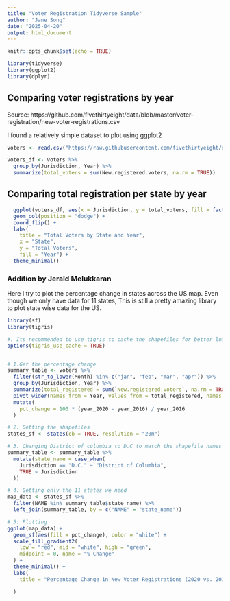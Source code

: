 ---
title: "Voter Registration Tidyverse Sample"
author: "Jane Song"
date: "2025-04-20"
output: html_document
---

```{r setup, include=FALSE}
knitr::opts_chunk$set(echo = TRUE)

library(tidyverse)
library(ggplot2)
library(dplyr)
```

## Comparing voter registrations by year

Source: https://github.com/fivethirtyeight/data/blob/master/voter-registration/new-voter-registrations.csv

I found a relatively simple dataset to plot using ggplot2

```{r}

voters <- read.csv("https://raw.githubusercontent.com/fivethirtyeight/data/refs/heads/master/voter-registration/new-voter-registrations.csv") 

voters_df <- voters %>%
  group_by(Jurisdiction, Year) %>%
  summarize(total_voters = sum(New.registered.voters, na.rm = TRUE)) 

```

## Comparing total registration per state by year 

```{r}
  ggplot(voters_df, aes(x = Jurisdiction, y = total_voters, fill = factor(Year))) +
  geom_col(position = "dodge") +
  coord_flip() +
  labs(
    title = "Total Voters by State and Year",
    x = "State",
    y = "Total Voters",
    fill = "Year") +
  theme_minimal()
```


### Addition by Jerald Melukkaran 

Here I try to plot the percentage change in states across the US map. Even though we only have data for 11 states, This is still a pretty amazing library to plot state wise data for the US. 
  
```{r}
library(sf)
library(tigris)

#. Its recommended to use tigris to cache the shapefiles for better loading efficiency 
options(tigris_use_cache = TRUE)


# 1.Get the percentage change 
summary_table <- voters %>%
  filter(str_to_lower(Month) %in% c("jan", "feb", "mar", "apr")) %>%
  group_by(Jurisdiction, Year) %>%
  summarize(total_registered = sum(`New.registered.voters`, na.rm = TRUE), .groups = "drop") %>%
  pivot_wider(names_from = Year, values_from = total_registered, names_prefix = "year_") %>%
  mutate(
    pct_change = 100 * (year_2020 - year_2016) / year_2016
  )

# 2. Getting the shapefiles
states_sf <- states(cb = TRUE, resolution = "20m")

# 3. Changing District of columbia to D.C to match the shapefile names
summary_table <- summary_table %>%
  mutate(state_name = case_when(
    Jurisdiction == "D.C." ~ "District of Columbia",
    TRUE ~ Jurisdiction
  ))

# 4. Getting only the 11 states we need
map_data <- states_sf %>%
  filter(NAME %in% summary_table$state_name) %>%
  left_join(summary_table, by = c("NAME" = "state_name"))

# 5: Plotting 
ggplot(map_data) +
  geom_sf(aes(fill = pct_change), color = "white") +
  scale_fill_gradient2(
    low = "red", mid = "white", high = "green",
    midpoint = 0, name = "% Change"
  ) +
  theme_minimal() +
  labs(
    title = "Percentage Change in New Voter Registrations (2020 vs. 2016)",

  )
```

